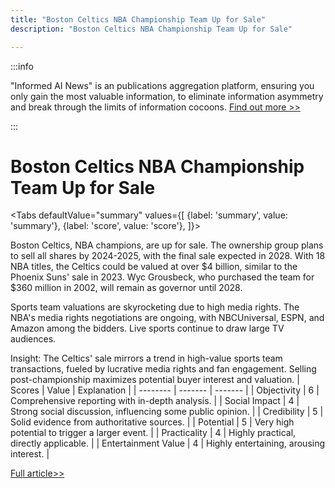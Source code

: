 ```yaml
---
title: "Boston Celtics NBA Championship Team Up for Sale"
description: "Boston Celtics NBA Championship Team Up for Sale"

---
```



:::info

"Informed AI News" is an publications aggregation platform, ensuring you only gain the most valuable information, to eliminate information asymmetry and break through the limits of information cocoons.  [Find out more >>](/)

:::

# Boston Celtics NBA Championship Team Up for Sale


<Tabs
	defaultValue="summary"
	values={[
	{label: 'summary', value: 'summary'},
	{label: 'score', value: 'score'},
]}>
<TabItem value="summary">


Boston Celtics, NBA champions, are up for sale. The ownership group plans to sell all shares by 2024-2025, with the final sale expected in 2028. With 18 NBA titles, the Celtics could be valued at over $4 billion, similar to the Phoenix Suns' sale in 2023. Wyc Grousbeck, who purchased the team for $360 million in 2002, will remain as governor until 2028.

Sports team valuations are skyrocketing due to high media rights. The NBA's media rights negotiations are ongoing, with NBCUniversal, ESPN, and Amazon among the bidders. Live sports continue to draw large TV audiences.

Insight: The Celtics' sale mirrors a trend in high-value sports team transactions, fueled by lucrative media rights and fan engagement. Selling post-championship maximizes potential buyer interest and valuation.
</TabItem>
<TabItem value="score">
	| Scores     | Value   | Explanation |
	| -------- | ------- | ------- |
	| Objectivity  | 6    | Comprehensive reporting with in-depth analysis.    |
	| Social Impact | 4     | Strong social discussion, influencing some public opinion.    |
	| Credibility    | 5    | Solid evidence from authoritative sources.    |
	| Potential    | 5    | Very high potential to trigger a larger event.    |
	| Practicality    | 4    | Highly practical, directly applicable.    |
	| Entertainment Value    | 4    | Highly entertaining, arousing interest.    |
</TabItem>
</Tabs>

[Full article>>](https://www.cnbc.com/2024/07/01/boston-celtics-for-sale-after-nba-championship.html)
